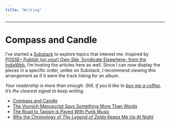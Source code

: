 ```yaml
---
title: "Writing"
---
```


***

# Compass and Candle

I've started a [Substack](https://dmerullo.substack.com/){target="_blank"} to explore topics that interest me. Inspired by [POSSE-- Publish (on your) Own Site, Syndicate Elsewhere-- from the IndieWeb](https://indieweb.org/POSSE){target="_blank"}, I'm hosting the articles here as well. Since I can now display the pieces in a specific order, unlike on Substack, I recommend viewing this arrangement as if it were the track listing for an album.

*Your readership is more than enough. Still, if you'd like to [buy me a coffee](https://buymeacoffee.com/dmerullo){target="_blank"}, it’s the clearest signal to keep writing.*

- [Compass and Candle](writing/compass-and-candle/compass-and-candle.html)
- [The Voynich Manuscript Says Something More Than Words](writing/compass-and-candle/vms.html)
- [The Road to Taoism is Paved With Punk Music](writing/compass-and-candle/tao-punk.html)
- [Why the Chronology of *The Legend of Zelda* Keeps Me Up At Night](writing/compass-and-candle/zelda-timeline.html)
